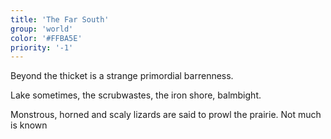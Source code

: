 ```yaml
---
title: 'The Far South'
group: 'world'
color: '#FFBA5E'
priority: '-1'
---
```


Beyond the thicket is a strange primordial barrenness.

Lake sometimes, the scrubwastes, the iron shore, balmbight.

Monstrous, horned and scaly lizards are said to prowl the prairie. Not much is known